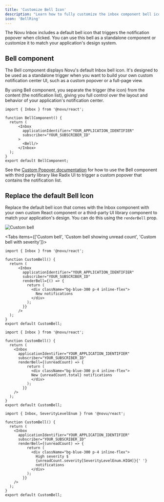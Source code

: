 ```yaml
---
title: 'Customize Bell Icon'
description: "Learn how to fully customize the inbox component bell icon using your own components or third-party libraries."
icon: 'BellRing'
---
```


The Novu Inbox includes a default bell icon that triggers the notification popover when clicked. You can use this bell as a standalone component or customize it to match your application's design system.

## Bell component

The Bell component displays Novu's default Inbox bell icon. It's designed to be used as a standalone trigger when you want to build your own custom notification center UI, such as a custom popover or a full-page view.

By using Bell component, you separate the trigger (the icon) from the content (the notification list), giving you full control over the layout and behavior of your application's notification center.

```tsx
import { Inbox } from '@novu/react';
 
function BellComponent() {
  return (
      <Inbox
        applicationIdentifier="YOUR_APPLICATION_IDENTIFIER"
        subscriber="YOUR_SUBSCRIBER_ID"
      >
        <Bell/>
      </Inbox>
  );
}
export default BellComponent;
```

<Callout>See the [Custom Popover documentation](#) for how to use the Bell component with third party library like Radix UI to trigger a custom popover that contains the notification list.</Callout>

## Replace the default Bell Icon

Replace the default bell icon that comes with the Inbox component with your own custom React component or a third-party UI library component to match your application's design. You can do this using the `renderBell` prop.

![Custom bell](/images/inbox/custom-bell.gif)

<Tabs items={['Custom bell', 'Custom bell showing unread count', 'Custom bell with severity']}>
  <Tab>

```tsx
import { Inbox } from '@novu/react';

function CustomBell() {
  return (
      <Inbox
        applicationIdentifier="YOUR_APPLICATION_IDENTIFIER"
        subscriber="YOUR_SUBSCRIBER_ID"
        renderBell={() => {
          return (
            <div className="bg-blue-300 p-4 inline-flex">
              New notifications
            </div>
          );
        }}
      />
  );
}
export default CustomBell;
```

  </Tab>
  <Tab>

```tsx
import { Inbox } from '@novu/react';

function CustomBell() {
  return (
    <Inbox 
      applicationIdentifier="YOUR_APPLICATION_IDENTIFIER"
      subscriber="YOUR_SUBSCRIBER_ID"
      renderBell={(unreadCount) => {
          return (
            <div className="bg-blue-300 p-4 inline-flex">
            New {unreadCount.total} notifications
            </div>
          );
        }}
    />
  );
}
export default CustomBell;
```
  </Tab>
  <Tab>

  ```tsx
  import { Inbox, SeverityLevelEnum } from '@novu/react';

  function CustomBell() {
    return (
      <Inbox 
        applicationIdentifier="YOUR_APPLICATION_IDENTIFIER"
        subscriber="YOUR_SUBSCRIBER_ID"
        renderBell={(unreadCount) => {
            return (
              <div className="bg-blue-300 p-4 inline-flex">
                High severity $
                {unreadCount.severity[SeverityLevelEnum.HIGH]}{' '}
                notifications
              </div>
            );
          }}
      />
    );
  }
  export default CustomBell;
  ```
  </Tab>
</Tabs>
